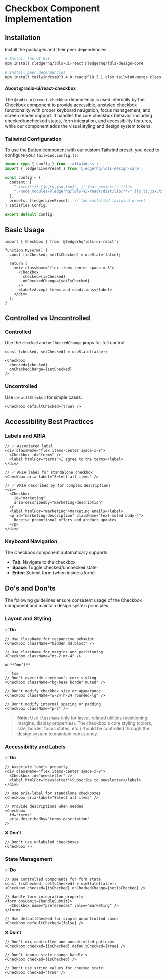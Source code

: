 
<Meta title="Components/Checkbox/Implementation" />

# Checkbox Component Implementation

## Installation

Install the packages and their peer dependencies:

```bash
# Install the UI Kit
npm install @ledgerhq/ldls-ui-react @ledgerhq/ldls-design-core

# Install peer dependencies
npm install tailwindcss@^3.4.0 react@^18.3.1 clsx tailwind-merge class-variance-authority @radix-ui/react-checkbox
```

#### About @radix-ui/react-checkbox

The `@radix-ui/react-checkbox` dependency is used internally by the Checkbox component
to provide accessible, unstyled checkbox functionality with proper keyboard navigation,
focus management, and screen reader support. It handles the core checkbox behavior including
checked/unchecked states, form integration, and accessibility features, while our component adds the visual styling and design system tokens.

### Tailwind Configuration

To use the Button component with our custom Tailwind preset, you need to configure your `tailwind.config.ts`:

```typescript
import type { Config } from 'tailwindcss';
import { ledgerLivePreset } from '@ledgerhq/ldls-design-core';

const config = {
  content: [
    "./src/**/*.{js,ts,jsx,tsx}", // Your project's files
    "./node_modules/@ledgerhq/ldls-ui-react/dist/lib/**/*.{js,ts,jsx,tsx}" // Ledger UI Kit components
  ],
  presets: [ledgerLivePreset], // the installed tailwind preset
} satisfies Config;

export default config;
```

## Basic Usage

```tsx
import { Checkbox } from '@ledgerhq/ldls-ui-react';

function MyForm() {
  const [isChecked, setIsChecked] = useState(false);

  return (
    <div className="flex items-center space-x-8">
      <Checkbox
        checked={isChecked}
        onCheckedChange={setIsChecked}
      />
      <label>Accept terms and conditions</label>
    </div>
  );
}
```

## Controlled vs Uncontrolled

### Controlled

Use the `checked` and `onCheckedChange` props for full control:

```tsx
const [checked, setChecked] = useState(false);

<Checkbox
  checked={checked}
  onCheckedChange={setChecked}
/>
```

### Uncontrolled

Use `defaultChecked` for simple cases:

```tsx
<Checkbox defaultChecked={true} />
```

## Accessibility Best Practices

### Labels and ARIA

```tsx
// ✅ Associated label
<div className="flex items-center space-x-8">
  <Checkbox id="terms" />
  <label htmlFor="terms">I agree to the terms</label>
</div>

// ✅ ARIA label for standalone checkbox
<Checkbox aria-label="Select all items" />

// ✅ ARIA described by for complex descriptions
<div>
  <Checkbox
    id="marketing"
    aria-describedby="marketing-description"
  />
  <label htmlFor="marketing">Marketing emails</label>
  <p id="marketing-description" className="text-muted body-4">
    Receive promotional offers and product updates
  </p>
</div>
```

### Keyboard Navigation

The Checkbox component automatically supports:

- **Tab**: Navigate to the checkbox
- **Space**: Toggle checked/unchecked state
- **Enter**: Submit form (when inside a form)

## Do's and Don'ts

The following guidelines ensure consistent usage of the Checkbox component and maintain design system principles.

### Layout and Styling

✅ **Do**

````tsx
// Use className for responsive behavior
<Checkbox className="hidden md:block" />

// Use className for margins and positioning
<Checkbox className="mt-2 mr-4" />

❌ **Don't**

```tsx
// Don't override checkbox's core styling
<Checkbox className="bg-base border-muted" />

// Don't modify checkbox size or appearance
<Checkbox className="w-24 h-24 rounded-lg" />

// Don't modify internal spacing or padding
<Checkbox className="p-2" />
````

> **Note**: Use `className` only for layout-related utilities (positioning, margins, display properties). The checkbox's core styling (colors, size, border, focus states, etc.) should be controlled through the design system to maintain consistency.

### Accessibility and Labels

✅ **Do**

```tsx
// Associate labels properly
<div className="flex items-center space-x-8">
  <Checkbox id="newsletter" />
  <label htmlFor="newsletter">Subscribe to newsletter</label>
</div>

// Use aria-label for standalone checkboxes
<Checkbox aria-label="Select all items" />

// Provide descriptions when needed
<Checkbox
  id="terms"
  aria-describedby="terms-description"
/>
```

❌ **Don't**

```tsx
// Don't use unlabeled checkboxes
<Checkbox />
```

### State Management

✅ **Do**

```tsx
// Use controlled components for form state
const [isChecked, setIsChecked] = useState(false);
<Checkbox checked={isChecked} onCheckedChange={setIsChecked} />

// Handle form integration properly
<form onSubmit={handleSubmit}>
  <Checkbox name="preferences" value="marketing" />
</form>

// Use defaultChecked for simple uncontrolled cases
<Checkbox defaultChecked={false} />
```

❌ **Don't**

```tsx
// Don't mix controlled and uncontrolled patterns
<Checkbox checked={isChecked} defaultChecked={true} />

// Don't ignore state change handlers
<Checkbox checked={isChecked} />

// Don't use string values for checked state
<Checkbox checked="true" />
```
